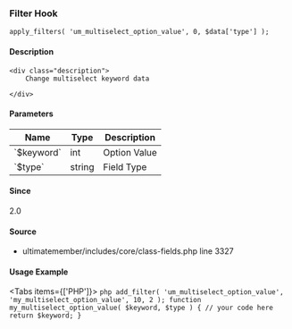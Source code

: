 
<UMBreadCrumb type="filter"/>

### Filter Hook    
    
```
apply_filters( 'um_multiselect_option_value', 0, $data['type'] );
```

#### Description
    <div class="description">
        Change multiselect keyword data
 
    </div>

#### Parameters
            
<table className="table-auto mt-2 border dark:border-gray-500 p-5 text-sm text-left">
<thead>
<tr>
<th  className="px-3">Name</th>
<th  className="px-3">Type</th>
<th  className="px-3">Description</th>
</tr>
</thead>
<tbody>
               <tr >
               <td className="px-3 py-2">`$keyword`</td>
               <td className="px-3 py-2">int</td>
               <td className="px-3 py-2 text-sm">Option Value</td>
               </tr>
               <tr >
               <td className="px-3 py-2">`$type`</td>
               <td className="px-3 py-2">string</td>
               <td className="px-3 py-2 text-sm">Field Type</td>
               </tr>
</tbody>
</table>

#### Since
<div class="description">
2.0
</div>

#### Source
  - <Link href="https://github.com/ultimatemember/ultimatemember/tree/2.5.0/includes/core/class-fields.php#L3327">ultimatemember/includes/core/class-fields.php</Link> <Link href="https://github.com/ultimatemember/ultimatemember/tree/2.5.0/includes/core/class-fields.php#L3327">line 3327</Link>



#### Usage Example

<Tabs items={['PHP']}>
    <Tab>
    ```php
    add_filter( 'um_multiselect_option_value', 'my_multiselect_option_value', 10, 2 );
 function my_multiselect_option_value( $keyword, $type ) {
     // your code here
     return $keyword;
 }
    ```
    </Tab>
</Tabs>
